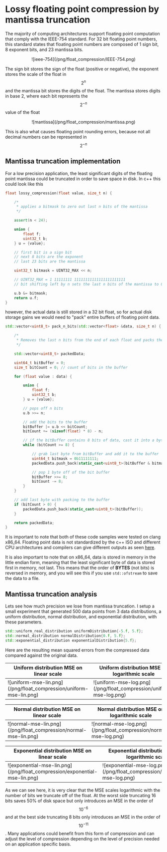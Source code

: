 # Lossy floating point compression by mantissa truncation

The majority of computing architectures support floating point computation that comply with the IEEE-754 standard. For 32 bit floating point numbers, this standard states that floating point numbers are composed of 1 sign bit, 8 exponent bits, and 23 mantissa bits.

<center>
![ieee-754](/png/float_compression/IEEE-754.png)
</center>

The sign bit stores the sign of the float (positive or negative), the exponent stores the scale of the float in $$2^n$$ and the mantissa bit stores the digits of the float. The mantissa stores digits in base 2, where each bit represents the $$2^{-n}$$ value of the float

<center>
![mantissa](/png/float_compression/mantissa.png)
</center>

This is also what causes floating point rounding errors, because not all decimal numbers can be represented in $$2^{-n}$$
## Mantissa truncation implementation

For a low precision application, the least significant digits of the floating point mantissa could be truncated in order to save space in disk. In c++ this could look like this

```cpp
float lossy_compression(float value, size_t n) {

    /*
     * applies a bitmask to zero out last n bits of the mantissa
     */

    assert(n < 24);

    union {
        float f;
        uint32_t b;
    } u = {value};

    // first bit is a sign bit
    // next 8 bits are the exponent
    // last 23 bits are the mantissa

    uint32_t bitmask = UINT32_MAX << n;

    // UINT32_MAX = 1 11111111 11111111111111111111111
    // bit shifting left by n sets the last n bits of the mantissa to 0 (as long as n < 24)

    u.b &= bitmask;
    return u.f;
}
```

however, the actual data is still stored in a 32 bit float, so for actual disk storage gains we would need to "pack" entire buffers of floating point data.

```cpp
std::vector<uint8_t> pack_n_bits(std::vector<float> &data, size_t n) {

    /*
     * Removes the last n bits from the end of each float and packs them into a buffer
     */

    std::vector<uint8_t> packedData;

    uint64_t bitBuffer = 0;
    size_t bitCount = 0; // count of bits in the buffer

    for (float value : data) {

        union {
            float f;
            uint32_t b;
        } u = {value};

        // pops off n bits
        u.b >>= n;

        // add the bits to the buffer
        bitBuffer |= u.b << bitCount;
        bitCount += (sizeof(float) * 8) - n;

        // if the bitBuffer contains 8 bits of data, cast it into a byte and add it to the buffer
        while (bitCount >= 8) {

            // grab last byte from bitBuffer and add it to the buffer
            uint64_t bitmask = 0b11111111;
            packedData.push_back(static_cast<uint8_t>(bitBuffer & bitmask));

            // pop 1 byte off of the bit buffer
            bitBuffer >>= 8;
            bitCount -= 8;
        }
    }

    // add last byte with packing to the buffer
    if (bitCount > 0) {
        packedData.push_back(static_cast<uint8_t>(bitBuffer));
    }

    return packedData;
}
```

It is important to note that both of these code samples were tested on clang x86_64. Floating point data is not standardized by the c++ ISO and different CPU architectures and compilers can give different outputs as seen <u>[here](https://stackoverflow.com/questions/16395615/is-there-any-way-to-make-sure-the-floating-point-arithmetic-result-the-same-in-b)</u>.

It is also important to note that on x86_64, data is stored in memory in the little endian form, meaning that the least significant byte of data is stored first in memory, not last. This means that the order of **BYTES** (not bits) is reversed in memory, and you will see this if you use `std::ofstream` to save the data to a file.
## Mantissa truncation analysis

Lets see how much precision we lose from mantissa truncation. I setup a small experiment that generated 500 data points from 3 data distributions, a uniform distribution, normal distribution, and exponential distribution, with these parameters.

```cpp
std::uniform_real_distribution uniformDistribution{-5.f, 5.f};
std::normal_distribution normalDistribution{0.f, 5.f};
std::exponential_distribution exponentialDistribution{5.f};
```

Here are the resulting mean squared errors from the compressed data compared against the original data.

<center>
  <table>
    <thead>
        <tr>
          <th> Uniform distribution MSE on linear scale </th>
          <th> Uniform distribution MSE on logarithmic scale  </th>
        </tr>
    </thead>
    <tbody>
      <tr>
        <td> ![uniform-mse-lin.png](/png/float_compression/uniform-mse-lin.png) </td>
        <td> ![uniform-mse-log.png](/png/float_compression/uniform-mse-log.png) </td>
      </tr>
    </tbody>
  </table>
</center>

<center>
  <table>
    <thead>
        <tr>
          <th> Normal distribution MSE on linear scale </th>
          <th> Normal distribution MSE on logarithmic scale  </th>
        </tr>
    </thead>
    <tbody>
      <tr>
        <td> ![normal-mse-lin.png](/png/float_compression/normal-mse-lin.png) </td>
        <td> ![normal-mse-log.png](/png/float_compression/normal-mse-log.png) </td>
      </tr>
    </tbody>
  </table>
</center>

<center>
  <table>
    <thead>
        <tr>
          <th> Exponential distribution MSE on linear scale </th>
          <th> Exponential distribution MSE on logarithmic scale  </th>
        </tr>
    </thead>
    <tbody>
      <tr>
        <td> ![exponential-mse-lin.png](/png/float_compression/exponential-mse-lin.png) </td>
        <td> ![exponential-mse-log.png](/png/float_compression/exponential-mse-log.png) </td>
      </tr>
    </tbody>
  </table>
</center>

As we can see here, it is very clear that the MSE scales logarithmic with the number of bits we truncate off of the float. At the worst side truncating 16 bits saves 50% of disk space but only introduces an MSE in the order of $$10^{-6}$$ and at the best side truncating 8 bits only introduces an MSE in the order of $$10^{-11}$$. Many applications could benefit from this form of compression and can adjust the level of compression depending on the level of precision needed on an application specific basis.
